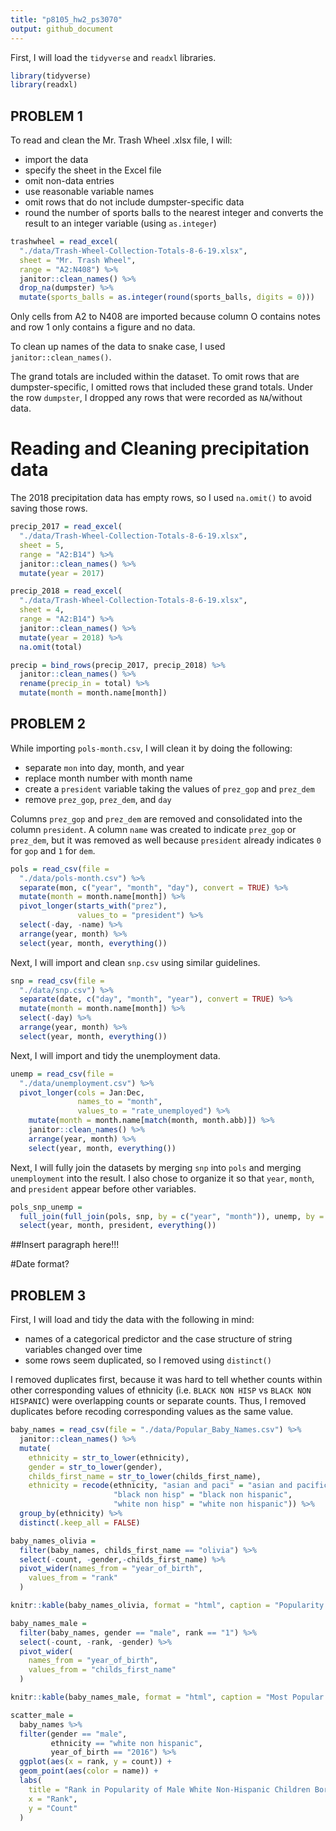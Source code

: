 ```yaml
---
title: "p8105_hw2_ps3070"
output: github_document
---
```


First, I will load the `tidyverse` and `readxl` libraries.

```r

library(tidyverse)
library(readxl)
```

## PROBLEM 1

To read and clean the Mr. Trash Wheel .xlsx file, I will:

  * import the data
  * specify the sheet in the Excel file
  * omit non-data entries
  * use reasonable variable names
  * omit rows that do not include dumpster-specific data
  * round the number of sports balls to the nearest integer and converts the result to an integer variable (using `as.integer`)

```r
trashwheel = read_excel(
  "./data/Trash-Wheel-Collection-Totals-8-6-19.xlsx",
  sheet = "Mr. Trash Wheel",
  range = "A2:N408") %>%
  janitor::clean_names() %>% 
  drop_na(dumpster) %>% 
  mutate(sports_balls = as.integer(round(sports_balls, digits = 0)))
```

Only cells from A2 to N408 are imported because column O contains notes and row 1 only contains a figure and no data.

To clean up names of the data to snake case, I used `janitor::clean_names()`.

The grand totals are included within the dataset. To omit rows that are dumpster-specific, I omitted rows that included these grand totals. Under the row `dumpster`, I dropped any rows that were recorded as `NA`/without data.


# Reading and Cleaning precipitation data

The 2018 precipitation data has empty rows, so I used `na.omit()` to avoid saving those rows.

```r
precip_2017 = read_excel(
  "./data/Trash-Wheel-Collection-Totals-8-6-19.xlsx",
  sheet = 5,
  range = "A2:B14") %>% 
  janitor::clean_names() %>% 
  mutate(year = 2017)

precip_2018 = read_excel(
  "./data/Trash-Wheel-Collection-Totals-8-6-19.xlsx",
  sheet = 4,
  range = "A2:B14") %>% 
  janitor::clean_names() %>% 
  mutate(year = 2018) %>% 
  na.omit(total)

precip = bind_rows(precip_2017, precip_2018) %>% 
  janitor::clean_names() %>% 
  rename(precip_in = total) %>%
  mutate(month = month.name[month])
```

## PROBLEM 2

While importing `pols-month.csv`, I will clean it by doing the following:

  * separate `mon` into day, month, and year
  * replace month number with month name
  * create a `president` variable taking the values of `prez_gop` and `prez_dem`
  * remove `prez_gop`, `prez_dem`, and `day`

Columns `prez_gop` and `prez_dem` are removed and consolidated into the column `president`. A column `name` was created to indicate `prez_gop` or `prez_dem`, but it was removed as well because `president` already indicates `0` for `gop` and `1` for `dem`.

```r
pols = read_csv(file = 
  "./data/pols-month.csv") %>% 
  separate(mon, c("year", "month", "day"), convert = TRUE) %>% 
  mutate(month = month.name[month]) %>% 
  pivot_longer(starts_with("prez"),
               values_to = "president") %>% 
  select(-day, -name) %>% 
  arrange(year, month) %>% 
  select(year, month, everything())
```

Next, I will import and clean `snp.csv` using similar guidelines.

```r
snp = read_csv(file = 
  "./data/snp.csv") %>% 
  separate(date, c("day", "month", "year"), convert = TRUE) %>% 
  mutate(month = month.name[month]) %>% 
  select(-day) %>% 
  arrange(year, month) %>% 
  select(year, month, everything())
```


Next, I will import and tidy the unemployment data.


```r
unemp = read_csv(file = 
  "./data/unemployment.csv") %>% 
  pivot_longer(cols = Jan:Dec,
               names_to = "month",
               values_to = "rate_unemployed") %>% 
    mutate(month = month.name[match(month, month.abb)]) %>% 
    janitor::clean_names() %>%
    arrange(year, month) %>%
    select(year, month, everything())
```

Next, I will fully join the datasets by merging `snp` into `pols` and merging `unemployment` into the result. I also chose to organize it so that `year`, `month`, and `president` appear before other variables.

```r
pols_snp_unemp =
  full_join(full_join(pols, snp, by = c("year", "month")), unemp, by = c("year", "month")) %>% 
  select(year, month, president, everything())
```


##Insert paragraph here!!!

#Date format?

## PROBLEM 3

First, I will load and tidy the data with the following in mind:

  * names of a categorical predictor and the case structure of string variables changed over time
  * some rows seem duplicated, so I removed using `distinct()`

I removed duplicates first, because it was hard to tell whether counts within other corresponding values of ethnicity (i.e. `BLACK NON HISP` vs `BLACK NON HISPANIC`) were overlapping counts or separate counts. Thus, I removed duplicates before recoding corresponding values as the same value.


```r
baby_names = read_csv(file = "./data/Popular_Baby_Names.csv") %>% 
  janitor::clean_names() %>% 
  mutate(
    ethnicity = str_to_lower(ethnicity),
    gender = str_to_lower(gender),
    childs_first_name = str_to_lower(childs_first_name),
    ethnicity = recode(ethnicity, "asian and paci" = "asian and pacific islander",
                       "black non hisp" = "black non hispanic",
                       "white non hisp" = "white non hispanic")) %>% 
  group_by(ethnicity) %>% 
  distinct(.keep_all = FALSE)

baby_names_olivia =
  filter(baby_names, childs_first_name == "olivia") %>% 
  select(-count, -gender,-childs_first_name) %>% 
  pivot_wider(names_from = "year_of_birth",
    values_from = "rank"
  )

knitr::kable(baby_names_olivia, format = "html", caption = "Popularity of Olivia as a Female Baby Name")
```


```r
baby_names_male =
  filter(baby_names, gender == "male", rank == "1") %>% 
  select(-count, -rank, -gender) %>% 
  pivot_wider(
    names_from = "year_of_birth",
    values_from = "childs_first_name"
  ) 

knitr::kable(baby_names_male, format = "html", caption = "Most Popular Male Baby Names")
```


```r
scatter_male =
  baby_names %>% 
  filter(gender == "male",
         ethnicity == "white non hispanic",
         year_of_birth == "2016") %>% 
  ggplot(aes(x = rank, y = count)) +
  geom_point(aes(color = name)) + 
  labs(
    title = "Rank in Popularity of Male White Non-Hispanic Children Born in 2016",
    x = "Rank",
    y = "Count"
  )
```